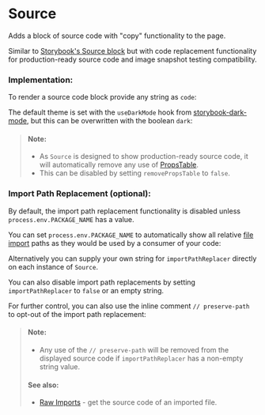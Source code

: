 
<Meta of={SourceStories} />

# Source

Adds a block of source code with "copy" functionality to the page.

Similar to [Storybook's Source block](https://storybook.js.org/docs/react/api/doc-block-source) but with code replacement functionality for production-ready source code and image snapshot testing compatibility.

<Story of={SourceStories.Props} />

### Implementation:

To render a source code block provide any string as `code`:

<Story of={SourceStories.Code} />

The default theme is set with the `useDarkMode` hook from [storybook-dark-mode](https://github.com/hipstersmoothie/storybook-dark-mode), but this can be overwritten with the boolean `dark`:

<Story of={SourceStories.Dark} />

> #### Note:
>
> - As `Source` is designed to show production-ready source code, it will automatically remove any use of [PropsTable](/docs/components-propstable--docs).
> - This can be disabled by setting `removePropsTable` to `false`.

### Import Path Replacement (optional):

By default, the import path replacement functionality is disabled unless `process.env.PACKAGE_NAME` has a value.

You can set `process.env.PACKAGE_NAME` to automatically show all relative [file import](https://developer.mozilla.org/en-US/docs/Web/JavaScript/Reference/Statements/import) paths as they would be used by a consumer of your code:

<Story of={SourceStories.Env} />

Alternatively you can supply your own string for `importPathReplacer` directly on each instance of `Source`.

You can also disable import path replacements by setting `importPathReplacer` to `false` or an empty string.

For further control, you can also use the inline comment `// preserve-path` to opt-out of the import path replacement:

<Story of={SourceStories.Component} />

<Story of={SourceStories.ComponentRaw} />

<Story of={SourceStories.ComponentRawDisplayedSource} />

> #### Note:
>
> - Any use of the `// preserve-path` will be removed from the displayed source code if `importPathReplacer` has a non-empty string value.
>
> #### See also:
>
> - [Raw Imports](/docs/configuration-raw-imports--docs) - get the source code of an imported file.
